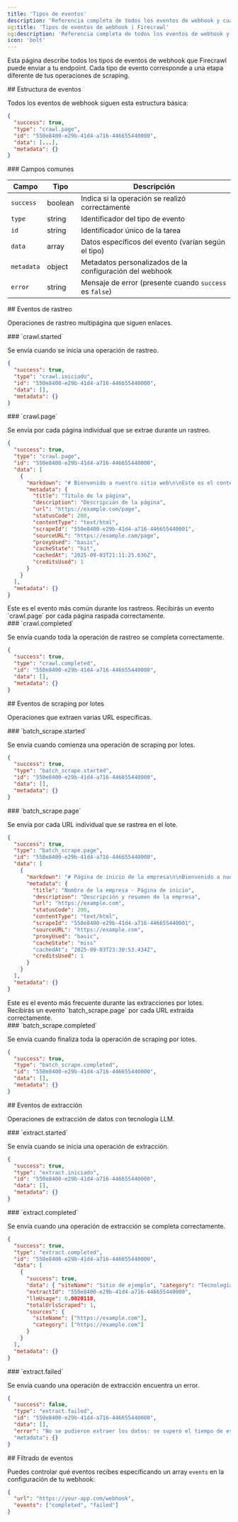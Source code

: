```yaml
---
title: 'Tipos de eventos'
description: 'Referencia completa de todos los eventos de webhook y cuándo se disparan'
og:title: 'Tipos de eventos de webhook | Firecrawl'
og:description: 'Referencia completa de todos los eventos de webhook y cuándo se disparan'
icon: 'bolt'
---
```


Esta página describe todos los tipos de eventos de webhook que Firecrawl puede enviar a tu endpoint. Cada tipo de evento corresponde a una etapa diferente de tus operaciones de scraping.

<div id="event-structure">
  ## Estructura de eventos
</div>

Todos los eventos de webhook siguen esta estructura básica:

```json
{
  "success": true,
  "type": "crawl.page",
  "id": "550e8400-e29b-41d4-a716-446655440000",
  "data": [...],
  "metadata": {}
}
```


<div id="common-fields">
  ### Campos comunes
</div>

| Campo      | Tipo    | Descripción                                           |
| ---------- | ------- | ----------------------------------------------------- |
| `success`  | boolean | Indica si la operación se realizó correctamente       |
| `type`     | string  | Identificador del tipo de evento                      |
| `id`       | string  | Identificador único de la tarea                       |
| `data`     | array   | Datos específicos del evento (varían según el tipo)   |
| `metadata` | object  | Metadatos personalizados de la configuración del webhook |
| `error`    | string  | Mensaje de error (presente cuando `success` es `false`) |

<div id="crawl-events">
  ## Eventos de rastreo
</div>

Operaciones de rastreo multipágina que siguen enlaces.

<div id="crawlstarted">
  ### `crawl.started`
</div>

Se envía cuando se inicia una operación de rastreo.

```json
{
  "success": true,
  "type": "crawl.iniciado",
  "id": "550e8400-e29b-41d4-a716-446655440000",
  "data": [],
  "metadata": {}
}
```


<div id="crawlpage">
  ### `crawl.page`
</div>

Se envía por cada página individual que se extrae durante un rastreo.

```json
{
  "success": true,
  "type": "crawl.page",
  "id": "550e8400-e29b-41d4-a716-446655440000",
  "data": [
    {
      "markdown": "# Bienvenido a nuestro sitio web\n\nEste es el contenido principal de la página...",
      "metadata": {
        "title": "Título de la página",
        "description": "Descripción de la página",
        "url": "https://example.com/page",
        "statusCode": 200,
        "contentType": "text/html",
        "scrapeId": "550e8400-e29b-41d4-a716-446655440001",
        "sourceURL": "https://example.com/page",
        "proxyUsed": "basic",
        "cacheState": "hit",
        "cachedAt": "2025-09-03T21:11:25.636Z",
        "creditsUsed": 1
      }
    }
  ],
  "metadata": {}
}
```

<Note>
  Este es el evento más común durante los rastreos. Recibirás un evento `crawl.page`
  por cada página raspada correctamente.
</Note>


<div id="crawlcompleted">
  ### `crawl.completed`
</div>

Se envía cuando toda la operación de rastreo se completa correctamente.

```json
{
  "success": true,
  "type": "crawl.completed",
  "id": "550e8400-e29b-41d4-a716-446655440000",
  "data": [],
  "metadata": {}
}
```


<div id="batch-scrape-events">
  ## Eventos de scraping por lotes
</div>

Operaciones que extraen varias URL específicas.

<div id="batch_scrapestarted">
  ### `batch_scrape.started`
</div>

Se envía cuando comienza una operación de scraping por lotes.

```json
{
  "success": true,
  "type": "batch_scrape.started",
  "id": "550e8400-e29b-41d4-a716-446655440000",
  "data": [],
  "metadata": {}
}
```


<div id="batch_scrapepage">
  ### `batch_scrape.page`
</div>

Se envía por cada URL individual que se rastrea en el lote.

```json
{
  "success": true,
  "type": "batch_scrape.page",
  "id": "550e8400-e29b-41d4-a716-446655440000",
  "data": [
    {
      "markdown": "# Página de inicio de la empresa\n\nBienvenido a nuestro sitio web...",
      "metadata": {
        "title": "Nombre de la empresa - Página de inicio",
        "description": "Descripción y resumen de la empresa",
        "url": "https://example.com",
        "statusCode": 200,
        "contentType": "text/html",
        "scrapeId": "550e8400-e29b-41d4-a716-446655440001",
        "sourceURL": "https://example.com",
        "proxyUsed": "basic",
        "cacheState": "miss"
        "cachedAt": "2025-09-03T23:30:53.434Z",
        "creditsUsed": 1
      }
    }
  ],
  "metadata": {}
}
```

<Note>
  Este es el evento más frecuente durante las extracciones por lotes. Recibirás un
  evento `batch_scrape.page` por cada URL extraída correctamente.
</Note>


<div id="batch_scrapecompleted">
  ### `batch_scrape.completed`
</div>

Se envía cuando finaliza toda la operación de scraping por lotes.

```json
{
  "success": true,
  "type": "batch_scrape.completed",
  "id": "550e8400-e29b-41d4-a716-446655440000",
  "data": [],
  "metadata": {}
}
```


<div id="extract-events">
  ## Eventos de extracción
</div>

Operaciones de extracción de datos con tecnología LLM.

<div id="extractstarted">
  ### `extract.started`
</div>

Se envía cuando se inicia una operación de extracción.

```json
{
  "success": true,
  "type": "extract.iniciado",
  "id": "550e8400-e29b-41d4-a716-446655440000",
  "data": [],
  "metadata": {}
}
```


<div id="extractcompleted">
  ### `extract.completed`
</div>

Se envía cuando una operación de extracción se completa correctamente.

```json
{
  "success": true,
  "type": "extract.completed",
  "id": "550e8400-e29b-41d4-a716-446655440000",
  "data": [
    {
      "success": true,
      "data": { "siteName": "Sitio de ejemplo", "category": "Tecnología" },
      "extractId": "550e8400-e29b-41d4-a716-446655440000",
      "llmUsage": 0.0020118,
      "totalUrlsScraped": 1,
      "sources": {
        "siteName": ["https://example.com"],
        "category": ["https://example.com"]
      }
    }
  ],
  "metadata": {}
}
```


<div id="extractfailed">
  ### `extract.failed`
</div>

Se envía cuando una operación de extracción encuentra un error.

```json
{
  "success": false,
  "type": "extract.failed",
  "id": "550e8400-e29b-41d4-a716-446655440000",
  "data": [],
  "error": "No se pudieron extraer los datos: se superó el tiempo de espera"
  "metadata": {}
}
```


<div id="event-filtering">
  ## Filtrado de eventos
</div>

Puedes controlar qué eventos recibes especificando un array `events` en la configuración de tu webhook:

```json
{
  "url": "https://your-app.com/webhook",
  "events": ["completed", "failed"]
}
```
